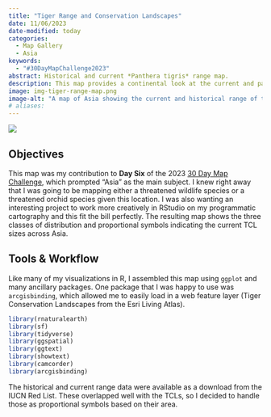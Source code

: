```yaml
---
title: "Tiger Range and Conservation Landscapes"
date: 11/06/2023
date-modified: today
categories:
  - Map Gallery
  - Asia
keywords:
  - "#30DayMapChallenge2023"
abstract: Historical and current *Panthera tigris* range map.
description: This map provides a continental look at the current and past spatial distribution of tigers. Related but of special focus, the Tiger Conservation Landscapes (TCLs) are also visualized. This map was produced using several R packages within the RStudio environment.
image: img-tiger-range-map.png
image-alt: "A map of Asia showing the current and historical range of tigers."
# aliases:
---
```


![](img-tiger-range-map.png){.cover-image}

## Objectives

This map was my contribution to **Day Six** of the 2023 [30 Day Map Challenge](https://30daymapchallenge.com/), which prompted "Asia" as the main subject. I knew right away that I was going to be mapping either a threatened wildlife species or a threatened orchid species given this location. I was also wanting an interesting project to work more creatively in RStudio on my programmatic cartography and this fit the bill perfectly. The resulting map shows the three classes of distribution and proportional symbols indicating the current TCL sizes across Asia.


## Tools & Workflow

Like many of my visualizations in R, I assembled this map using `ggplot` and many ancillary packages. One package that I was happy to use was `arcgisbinding`, which allowed me to easily load in a web feature layer (Tiger Conservation Landscapes from the Esri Living Atlas).

```r
library(rnaturalearth)
library(sf)
library(tidyverse)
library(ggspatial)
library(ggtext)
library(showtext)
library(camcorder)
library(arcgisbinding)
```

The historical and current range data were available as a download from the IUCN Red List. These overlapped well with the TCLs, so I decided to handle those as proportional symbols based on their area.
